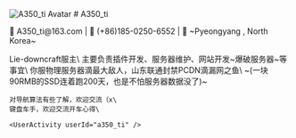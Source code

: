 

  <div style={{ position: 'relative', padding: '2rem' }}>
    <img 
      src="/img/a350_ti.jpg" 
      alt="A350_ti Avatar" 
      style={
        position: 'absolute',
        top: '2rem',
        right: '2rem',
        width: '120px',
        height: '120px',
        objectFit: 'cover',
        borderRadius: '50%',
        border: '3px solid #e0e0e0',
        boxShadow: '0 4px 10px rgba(0,0,0,0.1)',
      }}
    />
    # A350_ti  
    <p style={{ marginTop: '10px', color: '#555' }}>
    📧 A350_ti@163.com | 📱 (+86)185-0250-6552 | 📍 ~Pyeongyang , North Korea~
    </p>
    Lie-downcraft服主\
    主要负责插件开发、服务器维护、网站开发~爆破服务器~等事宜\
    你服物理服务器滴最大敌人，山东联通封禁PCDN滴漏网之鱼\
    ~(一块90RMB的SSD连着跑200天，也是不怕服务器数据没了)~

    对导航算法有些了解，欢迎交流（x\
    键盘车手，欢迎交流开车心得\

    <UserActivity userId="a350_ti" />
  </div>

  